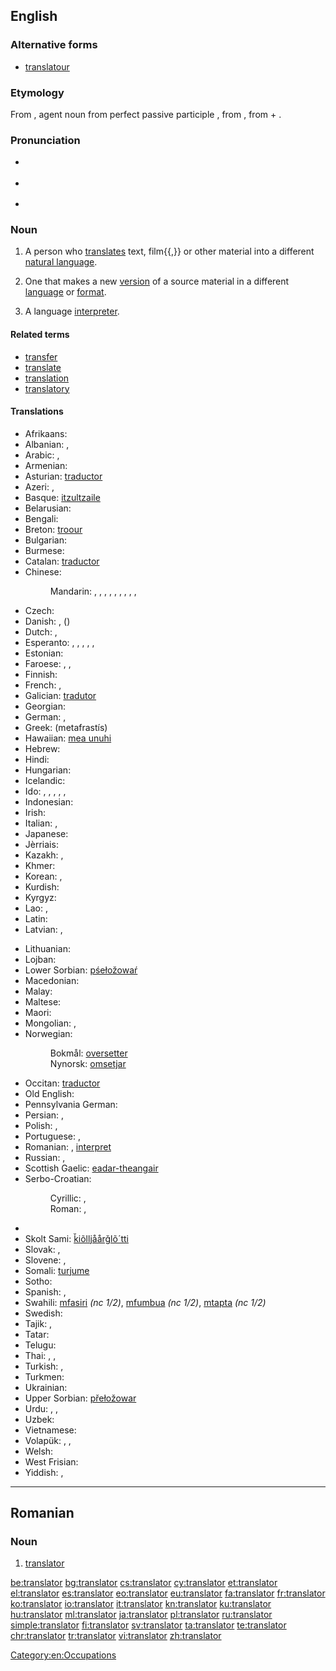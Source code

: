 ==English==

===Alternative forms===
* [[translatour]] {{qualifier|obsolete}}

===Etymology===
From {{etyl|la|en}} {{term/t|la|trānslātor}}, agent noun from perfect passive participle {{term/t|la|trānslātus}}, from {{term/t|la|trānsferō||carry across}}, from {{term|trans||across, beyond|lang=la}} + {{term/t|la|ferō||bear, carry}}.

===Pronunciation===
* {{a|US}} {{IPA|/ˈtɹænzleɪtɚ/}}
* {{a|UK}} {{IPA|/ˈtɹɑːnzleɪtə/}}
* {{audio|En-uk-translator.ogg|Audio (UK)}}

===Noun===
{{en-noun}}

# A person who [[translate]]s text, film{{,}} or other material into a different [[natural language]].
# {{context|by extension|lang=en}} One that makes a new [[version]] of a source material in a different [[language]] or [[format]].
# {{context|proscribed|lang=en}} A language [[interpreter]].

====Related terms====
* [[transfer]]
* [[translate]]
* [[translation]]
* [[translatory]]

====Translations====
{{trans-top|someone who translates}}
* Afrikaans: {{t-|af|vertaler}}
* Albanian: {{t-|sq|përkthyes|m}}, {{t-|sq|përkthyese|f}}
* Arabic: {{t-|ar|مترجم|m|tr=mutárjim}}, {{t-|ar|مترجمة|f|tr=mutarjíma}}
* Armenian: {{t-|hy|թարգմանիչ|tr=t'argmanič}}
* Asturian: [[traductor]]
* Azeri: {{t-|az|tərcüməçi}}, {{t-|az|mütərcim}}
* Basque: [[itzultzaile]]
* Belarusian: {{t+|be|перакладчык|m|tr=pjerakládčyk}}
* Bengali: {{t-|bn|অনুবাদক|tr=ônubadôk|sc=Beng}}
* Breton: [[troour]]
* Bulgarian: {{t+|bg|преводач|m|tr=prevodáč}}
* Burmese: {{t+|my|ဘာသာပြန်|tr=bà-ðà-pyà̃|sc=Mymr}}
* Catalan: [[traductor]]
* Chinese:
*: Mandarin: {{t-|cmn|譯者|sc=Hani}}, {{t-|cmn|译者|tr=yìzhě|sc=Hani}}, {{t-|cmn|譯員|sc=Hani}}, {{t-|cmn|译员|tr=yìyuán|sc=Hani}}, {{t-|cmn|翻譯|sc=Hani}}, {{t-|cmn|翻译|tr=fānyì|sc=Hani}}, {{t|cmn|翻譯員|sc=Hani}}, {{t|cmn|翻译员|tr=fānyìyuán|sc=Hani}}, {{t|cmn|翻譯者|sc=Hani}}, {{t|cmn|翻译者|tr=fānyìzhě|sc=Hani}}
* Czech: {{t-|cs|překladatel|m}}
* Danish: {{t-|da|oversætter}}, {{t-|da|tolk}} (''{{t-|da|interpreter}}'')
* Dutch: {{t+|nl|vertaler|m}}, {{t-|nl|vertaalster|f}}
* Esperanto: {{qualifier|♂♀, professional}} {{t-|eo|tradukisto}}, {{qualifier|♂}} {{t-|eo|virtradukisto}}, {{qualifier|♀}} {{t-|eo|tradukistino}}, {{qualifier|♂♀}} {{t-|eo|tradukanto}}, {{qualifier|♂}} {{t-|eo|virtradukanto}}, {{qualifier|♀}} {{t-|eo|tradukantino}}
* Estonian: {{t-|et|tõlk}}
* Faroese: {{t-|fo|týðari|m}}, {{t-|fo|tolkur|m}}, {{t-|fo|umsetari|m}}
* Finnish: {{t+|fi|kääntäjä}}
* French: {{t+|fr|traducteur|m}}, {{t+|fr|traductrice|f}}
* Galician: [[tradutor]]
* Georgian: {{t-|ka|მთარგმნელი|tr=mt‘argmneli|sc=Geor}}
* German: {{t+|de|Übersetzer|m}}, {{t-|de|Übersetzerin|f}}
* Greek: {{t+|el|μεταφραστής|m}} (metafrastís)
* Hawaiian: [[mea unuhi]]
* Hebrew: {{t-|he|תרגמן|m|tr=turgemán}}
* Hindi: {{t-|hi|अनुवादक|m|tr=anuvādak}}
* Hungarian: {{t+|hu|fordító}}
* Icelandic: {{t+|is|þýðandi|m}}
* Ido: {{qualifier|♂♀, professional}} {{t+|io|tradukisto}}, {{qualifier|♂}} {{t-|io|tradukistulo}}, {{qualifier|♀}} {{t-|io|tradukistino}}, {{qualifier|♂♀}} {{t+|io|tradukanto}}, {{qualifier|♂}} {{t-|io|tradukantulo}}, {{qualifier|♀}} {{t-|io|tradukantino}}
* Indonesian: {{t+|id|penerjemah}}
* Irish: {{t-|ga|aistritheoir|m}}
* Italian: {{t+|it|traduttore|m}}, {{t+|it|traduttrice|f}}
* Japanese: {{t-|ja|翻訳者|tr=ほんやくしゃ, hon'yaku-sha}}
* Jèrriais: {{tø|roa-jer|traducteux|m}}
* Kazakh: {{t|kk|аударушы|tr=awdarwşı|sc=Cyrl}}, {{t|kk|аудармашы|tr=awdarmaşı|sc=Cyrl}}
* Khmer: {{t-|km|អ្នកបកប្រែ|tr=neak bɑɑk prae|sc=Khmr}}
* Korean: {{t-|ko|번역자|tr=beonyeok-ja|sc=Hang}}, {{t+|ko|번역가|tr=beonyeok-ga|sc=Hang}}
* Kurdish: {{t+|ku|wergêr|sc=ku-Arab}}
* Kyrgyz: {{t-|ky|котормочу|tr=kotormoçu|sc=Cyrl}}
* Lao: {{t-|lo|ຜູ້ແປ|tr=pʰȕː pɛ̀ː|sc=Laoo}}, {{t-|lo|ນາຍພາສາ|tr=náːy pʰáːsǎː|sc=Laoo}}
* Latin: {{t-|la|interpres|c}}
* Latvian: {{t-|lv|tulkotājs|m}}, {{t-|lv|tulkotāja|f}}
{{trans-mid}}
* Lithuanian: {{t-|lt|vertėjas|m}}
* Lojban: {{t-|jbo|fanva}}
* Lower Sorbian: [[pśełožowaŕ]]
* Macedonian: {{t-|mk|преведувач|m|tr=prevéduvač}}
* Malay: {{t-|ms|penterjemah}}
* Maltese: {{t-|mt|traduttur|m}}
* Maori: {{t-|mi|kaiwhiringa reo}}
* Mongolian: {{t-|mn|орчуулагч|tr=orčuulagč|sc=Cyrl}}, {{t-|mn|хөрвүүлэгч|tr=hörvüülegč|sc=Cyrl}}
* Norwegian:
*: Bokmål: [[oversetter]] {{m}}
*: Nynorsk: [[omsetjar]] {{m}}
* Occitan: [[traductor]]
* Old English: {{t-|ang|þēodend|m}}
* Pennsylvania German: {{tø|pdc|Iwwersetzer|m}}
* Persian: {{t-|fa|ترگمان|tr=targomân}}, {{t+|fa|مترجم|tr=motarjem}}
* Polish: {{t+|pl|tłumacz|m}}, {{t+|pl|tłumaczka|f}}
* Portuguese: {{t+|pt|tradutor|m}}, {{t-|pt|tradutora|f}}
* Romanian: {{t-|ro|traducător|m}}, [[interpret]] {{m}}
* Russian: {{t+|ru|переводчик|m|tr=perevódčik}}, {{t+|ru|переводчица|f|tr=perevódčica}}
* Scottish Gaelic: [[eadar-theangair]] {{m}}
* Serbo-Croatian:
*: Cyrillic: {{t-|sh|преводилац|m|sc=Cyrl}}, {{t-|sh|преводитељ|m|sc=Cyrl}}
*: Roman: {{t-|sh|prevodilac|m}}, {{t-|sh|prevoditelj|m}}
* {{trreq|si}}
* Skolt Sami: [[ǩiõlljåårǧlõ´tti]]
* Slovak: {{t-|sk|prekladateľ|m}}, {{t-|sk|prekladateľka|f}}
* Slovene: {{t+|sl|prevajalec|m}}, {{t-|sl|prevajalka|f}}
* Somali: [[turjume]]
* Sotho: {{t-|st|mofetoledi}}
* Spanish: {{t+|es|traductor|m}}, {{t+|es|traductora|f}}
* Swahili: [[mfasiri]] ''(nc 1/2)'', [[mfumbua]] ''(nc 1/2)'', [[mtapta]] ''(nc 1/2)''
* Swedish: {{t+|sv|översättare|c}}
* Tajik: {{t-|tg|тарҷумон|tr=tarjumon|sc=Cyrl}}, {{t-|tg|мутарҷим|tr=mutarjim|sc=Cyrl}}
* Tatar: {{t+|tt|тәрҗемәче|tr=tärcemäçe|sc=Cyrl}}
* Telugu: {{t+|te|అనువాదకుడు|tr=anuvādakudu|sc=Telu}}
* Thai: {{t-|th|ผู้แปล|tr=pôo bplae}}, {{t-|th|นักแปล|tr=nák bplae}}, {{t+|th|ล่าม|tr=lâam}}
* Turkish: {{t+|tr|çevirmen}}, {{t+|tr|tercüman}}
* Turkmen: {{t-|tk|terjimeçi}}
* Ukrainian: {{t-|uk|перекладач|m|tr=perekladáč}}
* Upper Sorbian: [[přełožowar]]
* Urdu: {{t-|ur|مترجم|m|tr=mutarjim}}, {{t-|ur|ترجمان|m|tr=tarjumān}}, {{t-|ur|انوادک|m|tr=anuvādak}}
* Uzbek: {{t-|uz|tarjimon}}
* Vietnamese: {{t+|vi|thông dịch viên}}
* Volapük: {{qualifier|♂♀}} {{t+|vo|tradutan}}, {{qualifier|♂}} {{t-|vo|hitradutan}}, {{qualifier|♀}} {{t-|vo|jitradutan}}
* Welsh: {{t+|cy|cyfieithydd}}
* West Frisian: {{t-|fy|oersetter|m}}
* Yiddish: {{t-|yi|איבערזעצער|m|tr=iberzetser, ibersezer|sc=Hebr}}, {{t-|yi|איבערזעצערין|tr=iberzetserin, ibersezerin|sc=Hebr}}
{{trans-bottom}}

[[Category:en:Occupations]]

----

==Romanian==

===Noun===
{{ro-noun|m|translatori}}

# [[#English|translator]]

[[be:translator]]
[[bg:translator]]
[[cs:translator]]
[[cy:translator]]
[[et:translator]]
[[el:translator]]
[[es:translator]]
[[eo:translator]]
[[eu:translator]]
[[fa:translator]]
[[fr:translator]]
[[ko:translator]]
[[io:translator]]
[[it:translator]]
[[kn:translator]]
[[ku:translator]]
[[hu:translator]]
[[ml:translator]]
[[ja:translator]]
[[pl:translator]]
[[ru:translator]]
[[simple:translator]]
[[fi:translator]]
[[sv:translator]]
[[ta:translator]]
[[te:translator]]
[[chr:translator]]
[[tr:translator]]
[[vi:translator]]
[[zh:translator]]